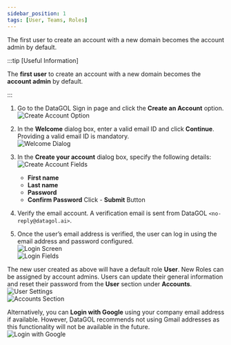 ```yaml
---
sidebar_position: 1
tags: [User, Teams, Roles]
---
```


The first user to create an account with a new domain becomes the account admin by default.

:::tip [Useful Information]

The **first user** to create an account with a new domain becomes the **account admin** by default.

:::

1. Go to the DataGOL Sign in page and click the **Create an Account** option.  
   <img src="/img/att_128_for_220692503.png" alt="Create Account Option" />

2. In the **Welcome** dialog box, enter a valid email ID and click **Continue**. Providing a valid email ID is mandatory.  
   <img src="/img/att_129_for_220692503.png" alt="Welcome Dialog" />

3. In the **Create your account** dialog box, specify the following details:  
   <img src="/img/att_103_for_220692503.png" alt="Create Account Fields" />  
   - **First name**  
   - **Last name**  
   - **Password**  
   - **Confirm Password** 
   Click - **Submit** Button

4. Verify the email account. A verification email is sent from DataGOL `<no-reply@datagol.ai>`.

5. Once the user’s email address is verified, the user can log in using the email address and password configured.  
   <img src="/img/att_130_for_220692503.png" alt="Login Screen" />  
   <img src="/img/att_11_for_220692503.png" alt="Login Fields" />

The new user created as above will have a default role **User**. New Roles can be assigned by account admins. Users can update their general information and reset their password from the **User** section under **Accounts**.  
<img src="/img/image-20250505-063830.png" alt="User Settings" />  
<img src="/img/image-20250505-063744.png" alt="Accounts Section" />

Alternatively, you can **Login with Google** using your company email address if available. However, DataGOL recommends not using Gmail addresses as this functionality will not be available in the future.  
<img src="/img/att_131_for_220692503.png" alt="Login with Google" />


